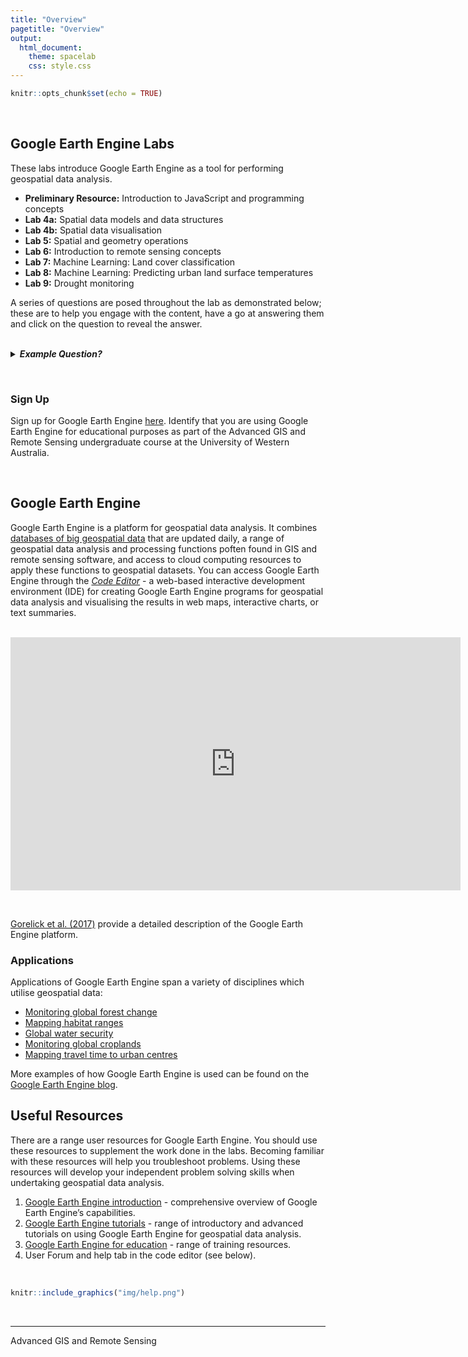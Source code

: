 ```yaml
---
title: "Overview"
pagetitle: "Overview"
output:
  html_document:
    theme: spacelab
    css: style.css
---
```


```r
knitr::opts_chunk$set(echo = TRUE)
```

<br>

## Google Earth Engine Labs 

These labs introduce Google Earth Engine as a tool for performing geospatial data analysis. 

* **Preliminary Resource:** Introduction to JavaScript and programming concepts
* **Lab 4a:** Spatial data models and data structures
* **Lab 4b:** Spatial data visualisation
* **Lab 5:** Spatial and geometry operations
* **Lab 6:** Introduction to remote sensing concepts
* **Lab 7:** Machine Learning: Land cover classification
* **Lab 8:** Machine Learning: Predicting urban land surface temperatures
* **Lab 9:** Drought monitoring

A series of questions are posed throughout the lab as demonstrated below; these are to help you engage with the content, have a go at answering them and click on the question to reveal the answer. 

<br>
<details>
  <summary><b>*Example Question?*</b></summary>
  <p><br>Answer.</p>
</details>
<br>

### Sign Up

Sign up for Google Earth Engine <a href="https://signup.earthengine.google.com/#!/" target="_blank">here</a>. Identify that you are using Google Earth Engine for educational purposes as part of the Advanced GIS and Remote Sensing undergraduate course at the University of Western Australia.

<br>

## Google Earth Engine

Google Earth Engine is a platform for geospatial data analysis. It combines <a href="https://developers.google.com/earth-engine/datasets/" target="_blank">databases of big geospatial data</a> that are updated daily, a range of geospatial data analysis and processing functions poften found in GIS and remote sensing software, and access to cloud computing resources to apply these functions to geospatial datasets. You can access Google Earth Engine through the <a href="https://code.earthengine.google.com" target="_blank"><em>Code Editor</em></a> - a web-based interactive development environment (IDE) for creating Google Earth Engine programs for geospatial data analysis and visualising the results in web maps, interactive charts, or text summaries.

<br>
<center>

<iframe width="720" height="405" src="https://www.youtube.com/embed/gKGOeTFHnKY" frameborder="0" allow="autoplay; encrypted-media" allowfullscreen></iframe>

</center>
<br>

<a href="https://www.sciencedirect.com/science/article/pii/S0034425717302900" target="_blank">Gorelick et al. (2017)</a> provide a detailed description of the Google Earth Engine platform.

### Applications

Applications of Google Earth Engine span a variety of disciplines which utilise geospatial data:

* <a href="https://earthenginepartners.appspot.com/science-2013-global-forest" target="_blank">Monitoring global forest change</a>
* <a href="http://species.mol.org/species/map/Perdix_dauurica" target="_blank">Mapping habitat ranges</a>
* <a href="https://blog.google/around-the-globe/google-europe/nature-water-unveiling-most-detailed-view-water-earth/" target="_blank">Global water security</a>
* <a href="http://www.g-feed.com/2015/05/introducing-scym.html" target="_blank">Monitoring global croplands</a>
* <a href="https://medium.com/google-earth/mapping-global-travel-time-to-urban-resources-448c1d7919d2" target="_blank">Mapping travel time to urban centres</a>

More examples of how Google Earth Engine is used can be found on the <a href="https://medium.com/google-earth/tagged/earth-engine" target="_blank">Google Earth Engine blog</a>.

## Useful Resources

There are a range user resources for Google Earth Engine. You should use these resources to supplement the work done in the labs. Becoming familiar with these resources will help you troubleshoot problems. Using these resources will develop your independent problem solving skills when undertaking geospatial data analysis. 

1. <a href="https://developers.google.com/earth-engine/" target="_blank">Google Earth Engine introduction</a> - comprehensive overview of Google Earth Engine's capabilities. 
2. <a href="https://developers.google.com/earth-engine/tutorials" target="_blank">Google Earth Engine tutorials</a> - range of introductory and advanced tutorials on using Google Earth Engine for geospatial data analysis.
3. <a href="https://developers.google.com/earth-engine/edu" target="_blank">Google Earth Engine for education</a> - range of training resources. 
4. User Forum and help tab in the code editor (see below).

<br>

```r
knitr::include_graphics("img/help.png")

```

<br>
<hr>

<footer>
<p>Advanced GIS and Remote Sensing</p>
</footer>